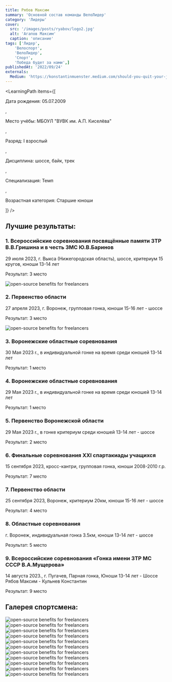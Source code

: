 ```yaml
---
title: Рябов Максим 
summary: 'Основной состав команды ВелоЛидер'
category: 'Лидеры'
cover:
  src: '/images/posts/ryabov/logo2.jpg'
  alt: 'Агапов Максим'
  caption: 'описание'
tags: ['Лидер',
    'Велоспорт',
    'ВелоЛидер',
    'Спорт',
    'Победа будет за нами',]
publishedAt: '2022/09/24'
externals:
  Medium: 'https://konstantinmuenster.medium.com/should-you-quit-your-job-for-your-side-project-ed77985431c'
---
```


<LearningPath
  items={[
    <p>Дата рождения: 05.07.2009</p>,
    <p>Место учёбы: МБОУЛ "ВУВК им. А.П. Киселёва"</p>,
    <p>Разряд: I взрослый</p>,
    <p>Дисциплина: шоссе, байк, трек</p>,
    <p>Специализация: Темп</p>,
    <p>Возрастная категория: Старшие юноши</p>
  ]}
/>

## Лучшие результаты:

### 1. Всероссийские соревнования посвящённые памяти ЗТР В.В.Гришина и в честь ЗМС Ю.В.Баринов
29 июля 2023, г. Выкса (Нижегородская область), шоссе, критериум 15 кругов, юноши 13-14 лет

Результат: 3 место

<Image
  src="/images/posts/ryabov/13.jpg"
  alt="open-source benefits for freelancers"
/>


### 2. Первенство области
27 апреля 2023, г. Воронеж, групповая гонка, юноши 15-16 лет - шоссе

Результат: 3 место

<Image
  src="/images/posts/ryabov/03.jpg"
  alt="open-source benefits for freelancers"
/>

### 3. Воронежские областные соревнования
30 Maя 2023 r., 
в индивидуальной гонке на время среди юношей 13-14 лет

Результат: 1 место

### 4. Воронежские областные соревнования
29 Maя 2023 r., 
в индивидуальной гонке на время среди юношей 13-14 лет

Результат: 1 место

### 5. Первенство Воронежской области
29 Maя 2023 r., 
в гонке критериум среди юношей 13-14 лет - шоссе

Результат: 2 место

### 6. Финальные соревнования XXI спартакиады учащихся 
15 сентября 2023, кросс-кантри, групповая гонка, юноши 2008-2010 г.р.

Результат: 7 место

### 7. Первенство области
25 сентября 2023, Воронеж, критериум 20км, юноши 15-16 лет - шоссе

Результат: 4 место

### 8. Областные соревнования 
г. Воронеж, индивидуальная гонка 3.5км, юноши 13-14 лет - шоссе

Результат: 5 место

### 9. Всероссийские соревнования «Гонка имени ЗТР МС СССР В.А.Мущерова»
14 августа 2023., г. Пугачев, 
Парная гонка, Юноши 13-14 лет - Шоссе 
Рябов Максим - Кульнев Константин

Результат: 9 место



## Галерея спортсмена:
<Image
  src="/images/posts/ryabov/01.jpg"
  alt="open-source benefits for freelancers"
/>
<Image
  src="/images/posts/ryabov/02.jpg"
  alt="open-source benefits for freelancers"
/>
<Image
  src="/images/posts/ryabov/04.jpg"
  alt="open-source benefits for freelancers"
/>
<Image
  src="/images/posts/ryabov/05.jpg"
  alt="open-source benefits for freelancers"
/>
<Image
  src="/images/posts/ryabov/06.jpg"
  alt="open-source benefits for freelancers"
/>
<Image
  src="/images/posts/ryabov/07.jpg"
  alt="open-source benefits for freelancers"
/>
<Image
  src="/images/posts/ryabov/08.jpg"
  alt="open-source benefits for freelancers"
/>
<Image
  src="/images/posts/ryabov/09.jpg"
  alt="open-source benefits for freelancers"
/>
<Image
  src="/images/posts/ryabov/10.jpg"
  alt="open-source benefits for freelancers"
/>
<Image
  src="/images/posts/ryabov/11.jpg"
  alt="open-source benefits for freelancers"
/>
<Image
  src="/images/posts/ryabov/12.jpg"
  alt="open-source benefits for freelancers"
/>

